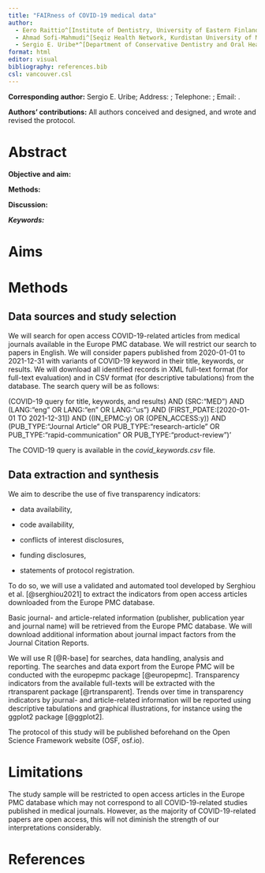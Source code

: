 ```yaml
---
title: "FAIRness of COVID-19 medical data"
author:
  - Eero Raittio^[Institute of Dentistry, University of Eastern Finland, Kuopio, Finland.; eero.raittio@uef.fi]
  - Ahmad Sofi-Mahmudi^[Seqiz Health Network, Kurdistan University of Medical Sciences, Seqiz, Iran.; a.sofimahmudi@gmail.com]
  - Sergio E. Uribe*^[Department of Conservative Dentistry and Oral Health & Bioinformatics Research Unit, Riga Stradins University, Riga, Latvia.; sergio.uribe@rsu.lv]
format: html
editor: visual
bibliography: references.bib
csl: vancouver.csl
---
```


**Corresponding author:** Sergio E. Uribe; Address: ; Telephone: ; Email: .

**Authors' contributions:** All authors conceived and designed, and wrote and revised the protocol.

# Abstract

**Objective and aim:**

**Methods:**

**Discussion:**

***Keywords:***

# Aims

# Methods

## Data sources and study selection

We will search for open access COVID-19-related articles from medical journals available in the Europe PMC database. We will restrict our search to papers in English. We will consider papers published from 2020-01-01 to 2021-12-31 with variants of COVID-19 keyword in their title, keywords, or results. We will download all identified records in XML full-text format (for full-text evaluation) and in CSV format (for descriptive tabulations) from the database. The search query will be as follows:

(COVID-19 query for title, keywords, and results) AND (SRC:"MED") AND (LANG:"eng" OR LANG:"en" OR LANG:"us") AND (FIRST_PDATE:\[2020-01-01 TO 2021-12-31\]) AND ((IN_EPMC:y) OR (OPEN_ACCESS:y)) AND (PUB_TYPE:"Journal Article" OR PUB_TYPE:"research-article" OR PUB_TYPE:"rapid-communication" OR PUB_TYPE:"product-review")'

The COVID-19 query is available in the *covid_keywords.csv* file.

## Data extraction and synthesis

We aim to describe the use of five transparency indicators:

-   data availability,

-   code availability,

-   conflicts of interest disclosures,

-   funding disclosures,

-   statements of protocol registration.

To do so, we will use a validated and automated tool developed by Serghiou et al. [@serghiou2021] to extract the indicators from open access articles downloaded from the Europe PMC database.

Basic journal- and article-related information (publisher, publication year and journal name) will be retrieved from the Europe PMC database. We will download additional information about journal impact factors from the Journal Citation Reports.

We will use R [@R-base] for searches, data handling, analysis and reporting. The searches and data export from the Europe PMC will be conducted with the europepmc package [@europepmc]. Transparency indicators from the available full-texts will be extracted with the rtransparent package [@rtransparent]. Trends over time in transparency indicators by journal- and article-related information will be reported using descriptive tabulations and graphical illustrations, for instance using the ggplot2 package [@ggplot2].

The protocol of this study will be published beforehand on the Open Science Framework website (OSF, osf.io).

# Limitations

The study sample will be restricted to open access articles in the Europe PMC database which may not correspond to all COVID-19-related studies published in medical journals. However, as the majority of COVID-19-related papers are open access, this will not diminish the strength of our interpretations considerably.

# References
